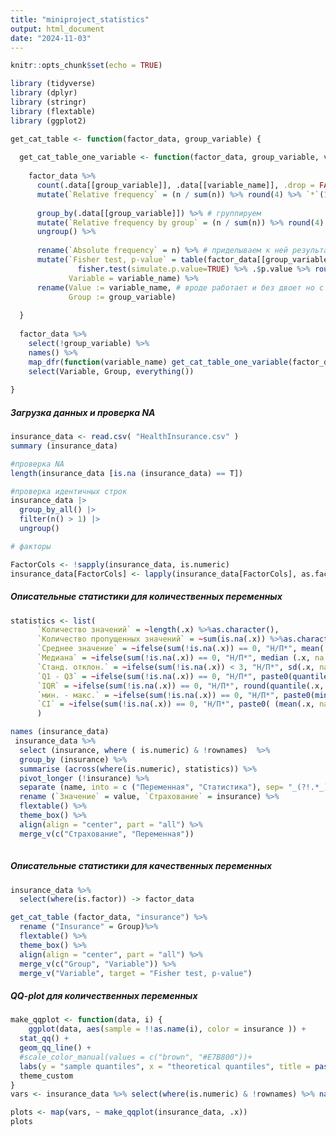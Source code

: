 ```yaml
---
title: "miniproject_statistics"
output: html_document
date: "2024-11-03"
---
```


```r
knitr::opts_chunk$set(echo = TRUE)

library (tidyverse)
library (dplyr)
library (stringr)
library (flextable)
library (ggplot2)

get_cat_table <- function(factor_data, group_variable) {
  
  get_cat_table_one_variable <- function(factor_data, group_variable, variable_name) {
    
    factor_data %>%
      count(.data[[group_variable]], .data[[variable_name]], .drop = FALSE) %>% #считаем абс частоты
      mutate(`Relative frequency` = (n / sum(n)) %>% round(4) %>% `*`(100) %>% str_c("%")) %>% #считаем относит частоты
      
      group_by(.data[[group_variable]]) %>% # группируем 
      mutate(`Relative frequency by group` = (n / sum(n)) %>% round(4) %>% `*`(100) %>% str_c("%")) %>% # считаем отн частоты внутри групп
      ungroup() %>%
      
      rename(`Absolute frequency` = n) %>% # приделываем к ней результат теста 
      mutate(`Fisher test, p-value` = table(factor_data[[group_variable]], factor_data[[variable_name]]) %>% # фишер ест сводную таблицу
               fisher.test(simulate.p.value=TRUE) %>% .$p.value %>% round(3), # вынимаем p-value / округляем
             Variable = variable_name) %>%
      rename(Value := variable_name, # вроде работает и без двоет но с ним надежнее
             Group := group_variable)
    
  }
  
  factor_data %>%
    select(!group_variable) %>%
    names() %>%
    map_dfr(function(variable_name) get_cat_table_one_variable(factor_data, group_variable, variable_name)) %>% #склеиваем таблички
    select(Variable, Group, everything())
  
}

```

##### Загрузка данных и проверка NA

```r
insurance_data <- read.csv( "HealthInsurance.csv" )
summary (insurance_data)

#проверка NA
length(insurance_data [is.na (insurance_data) == T])

#проверка идентичных строк
insurance_data |> 
  group_by_all() |>
  filter(n() > 1) |>
  ungroup()

# факторы

FactorCols <- !sapply(insurance_data, is.numeric)
insurance_data[FactorCols] <- lapply(insurance_data[FactorCols], as.factor)

```

##### Описательные статистики для количественных переменных

```r
statistics <- list(
      `Количество значений` = ~length(.x) %>%as.character(),
      `Количество пропущенных значений` = ~sum(is.na(.x)) %>%as.character(),
      `Среднее значение` = ~ifelse(sum(!is.na(.x)) == 0, "Н/П*", mean(.x, na.rm = TRUE) %>% round(2) %>% as.character()),
      `Медиана` = ~ifelse(sum(!is.na(.x)) == 0, "Н/П*", median (.x, na.rm = TRUE) %>% round(2) %>% as.character()),
      `Станд. отклон.` = ~ifelse(sum(!is.na(.x)) < 3, "Н/П*", sd(.x, na.rm = TRUE) %>% round(2) %>% as.character()),
      `Q1 - Q3` = ~ifelse(sum(!is.na(.x)) == 0, "Н/П*", paste0(quantile(.x, 0.25, na.rm = TRUE) %>% round(2), " - ", quantile(.x, 0.75, na.rm = TRUE) %>% round(2))),
      `IQR` = ~ifelse(sum(!is.na(.x)) == 0, "Н/П*", round(quantile(.x, 0.75, na.rm = TRUE) -  quantile(.x, 0.25, na.rm = TRUE), 2))%>% as.character(),
      `мин. - макс.` = ~ifelse(sum(!is.na(.x)) == 0, "Н/П*", paste0(min(.x, na.rm = TRUE) %>% round(2), " - ", max(.x, na.rm = TRUE) %>% round(2))),
      `CI` = ~ifelse(sum(!is.na(.x)) == 0, "Н/П*", paste0( (mean(.x, na.rm = TRUE) - (1.96 * sd(.x, na.rm = TRUE)/sqrt (length(.x)))) %>% round(2) , " - ", (mean(.x, na.rm = TRUE) + (1.96 * sd(.x, na.rm = TRUE)/sqrt(length(.x)))) %>% round(2)))
      )

names (insurance_data)
 insurance_data %>%
  select (insurance, where ( is.numeric) & !rownames)  %>%
  group_by (insurance) %>%
  summarise (across(where(is.numeric), statistics)) %>%
  pivot_longer (!insurance) %>%
  separate (name, into = c ("Переменная", "Статистика"), sep= "_(?!.*_)") %>%
  rename (`Значение` = value, `Страхование` = insurance) %>%
  flextable() %>%
  theme_box() %>%
  align(align = "center", part = "all") %>%
  merge_v(c("Страхование", "Переменная")) 
 
```


##### Описательные статистики для кaчественных переменных

```r

insurance_data %>%
  select(where(is.factor)) -> factor_data

get_cat_table (factor_data, "insurance") %>%
  rename ("Insurance" = Group)%>%
  flextable() %>%
  theme_box() %>%
  align(align = "center", part = "all") %>%
  merge_v(c("Group", "Variable")) %>%
  merge_v("Variable", target = "Fisher test, p-value")

```

#####  QQ-plot для количественных переменных

```r

make_qqplot <- function(data, i) {
    ggplot(data, aes(sample = !!as.name(i), color = insurance )) +                                          
  stat_qq() +
  geom_qq_line() +
  #scale_color_manual(values = c("brown", "#E7B800"))+
  labs(y = "sample quantiles", x = "theoretical quantiles", title = paste0("QQ-plot: ", i))+
  theme_custom
}
vars <- insurance_data %>% select(where(is.numeric) & !rownames) %>% names ()

plots <- map(vars, ~ make_qqplot(insurance_data, .x))
plots

```









